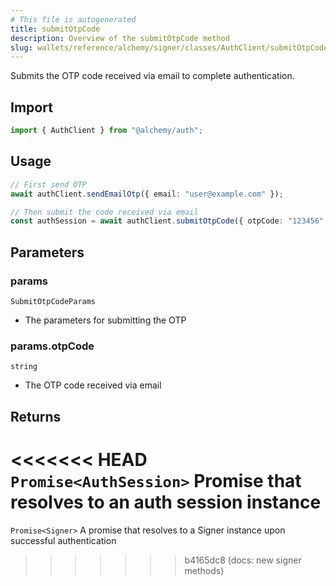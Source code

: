 ```yaml
---
# This file is autogenerated
title: submitOtpCode
description: Overview of the submitOtpCode method
slug: wallets/reference/alchemy/signer/classes/AuthClient/submitOtpCode
---
```


Submits the OTP code received via email to complete authentication.

## Import

```ts
import { AuthClient } from "@alchemy/auth";
```

## Usage

```ts
// First send OTP
await authClient.sendEmailOtp({ email: "user@example.com" });

// Then submit the code received via email
const authSession = await authClient.submitOtpCode({ otpCode: "123456" });
```

## Parameters

### params

`SubmitOtpCodeParams`

- The parameters for submitting the OTP

### params.otpCode

`string`

- The OTP code received via email

## Returns

<<<<<<< HEAD
`Promise<AuthSession>`
Promise that resolves to an auth session instance
=======
`Promise<Signer>`
A promise that resolves to a Signer instance upon successful authentication

> > > > > > > b4165dc8 (docs: new signer methods)
